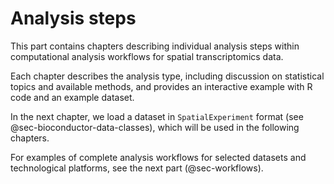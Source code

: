 # Analysis steps {#sec-analysis-steps}

This part contains chapters describing individual analysis steps within computational analysis workflows for spatial transcriptomics data.

Each chapter describes the analysis type, including discussion on statistical topics and available methods, and provides an interactive example with R code and an example dataset.

In the next chapter, we load a dataset in `SpatialExperiment` format (see @sec-bioconductor-data-classes), which will be used in the following chapters.

For examples of complete analysis workflows for selected datasets and technological platforms, see the next part (@sec-workflows).
